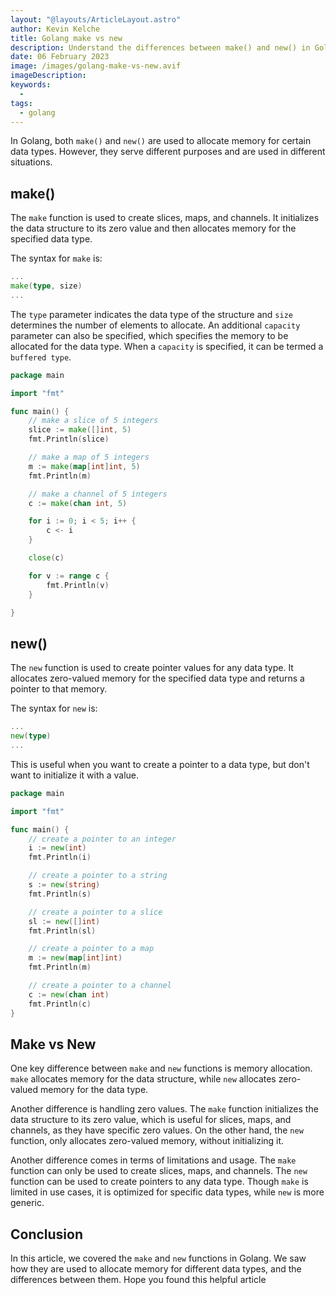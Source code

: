 ```yaml
---
layout: "@layouts/ArticleLayout.astro"
author: Kevin Kelche
title: Golang make vs new
description: Understand the differences between make() and new() in Golang and learn when to use each function for efficient and effective memory allocation and data structure creation.
date: 06 February 2023
image: /images/golang-make-vs-new.avif
imageDescription:
keywords:
  -
tags:
  - golang
---
```


In Golang, both `make()` and `new()` are used to allocate memory for certain data types. However, they serve different purposes and are used in different situations.

## make()

The `make` function is used to create slices, maps, and channels. It initializes the data structure to its zero value and then allocates memory for the specified data type.

The syntax for `make` is:

```go
...
make(type, size)
...
```

The `type` parameter indicates the data type of the structure and `size` determines the number of elements to allocate. An additional `capacity` parameter can also be specified, which specifies the memory to be allocated for the data type. When a `capacity` is specified, it can be termed a `buffered type`.

```go
package main

import "fmt"

func main() {
    // make a slice of 5 integers
    slice := make([]int, 5)
    fmt.Println(slice)

    // make a map of 5 integers
    m := make(map[int]int, 5)
    fmt.Println(m)

    // make a channel of 5 integers
    c := make(chan int, 5)

    for i := 0; i < 5; i++ {
        c <- i
    }

    close(c)

    for v := range c {
        fmt.Println(v)
    }

}
```

## new()

The `new` function is used to create pointer values for any data type. It allocates zero-valued memory for the specified data type and returns a pointer to that memory.

The syntax for `new` is:

```go
...
new(type)
...
```

This is useful when you want to create a pointer to a data type, but don't want to initialize it with a value.

```go
package main

import "fmt"

func main() {
    // create a pointer to an integer
    i := new(int)
    fmt.Println(i)

    // create a pointer to a string
    s := new(string)
    fmt.Println(s)

    // create a pointer to a slice
    sl := new([]int)
    fmt.Println(sl)

    // create a pointer to a map
    m := new(map[int]int)
    fmt.Println(m)

    // create a pointer to a channel
    c := new(chan int)
    fmt.Println(c)
}
```

## Make vs New

One key difference between `make` and `new` functions is memory allocation. `make` allocates memory for the data structure, while `new` allocates zero-valued memory for the data type.

Another difference is handling zero values. The `make` function initializes the data structure to its zero value, which is useful for slices, maps, and channels, as they have specific zero values. On the other hand, the `new` function, only allocates zero-valued memory, without initializing it.

Another difference comes in terms of limitations and usage. The `make` function can only be used to create slices, maps, and channels. The `new` function can be used to create pointers to any data type. Though `make` is limited in use cases, it is optimized for specific data types, while `new` is more generic.

## Conclusion

In this article, we covered the `make` and `new` functions in Golang. We saw how they are used to allocate memory for different data types, and the differences between them. Hope you found this helpful article
